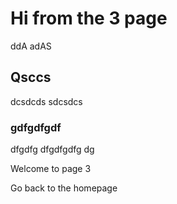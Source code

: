 
<SEO title="Page three" />

# Hi from the 3 page
ddA
adAS
## Qsccs
dcsdcds
sdcsdcs
### gdfgdfgdf
dfgdfg
dfgdfgdfg
dg

Welcome to page 3

<Link to="/">Go back to the homepage</Link>